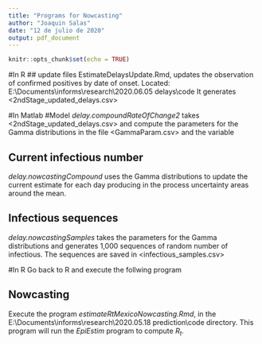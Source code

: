 ---
title: "Programs for Nowcasting"
author: "Joaquin Salas"
date: "12 de julio de 2020"
output: pdf_document
---

```{r setup, include=FALSE}
knitr::opts_chunk$set(echo = TRUE)
```

#In R
## update files
EstimateDelaysUpdate.Rmd, updates the observation of confirmed positives by date of onset. Located: E:\\Documents\\informs\\research\\2020.06.05 delays\\code 
It generates <2ndStage_updated_delays.csv>

#In Matlab
#Model
*delay.compoundRateOfChange2* takes <2ndStage_updated_delays.csv> and compute the parameters for the Gamma distributions in the file <GammaParam.csv> and the variable <theta>

## Current infectious number
*delay.nowcastingCompound* uses the Gamma distributions to update the current estimate for each day producing in the process uncertainty areas around the mean.

## Infectious sequences
*delay.nowcastingSamples* takes the parameters for the Gamma distributions and generates 1,000 sequences of random number of infectious. The sequences are saved in <infectious_samples.csv>

#In R
Go back to R and execute the follwing program

## Nowcasting
Execute the program *estimateRtMexicoNowcasting.Rmd*, in the E:\\Documents\\informs\\research\\2020.05.18 prediction\\code directory. This program will run the *EpiEstim* program to compute $R_t$.


```{r cars}
 
 
```
 
